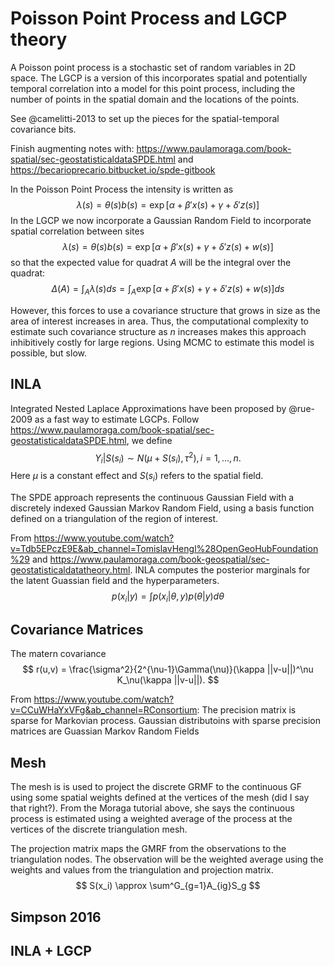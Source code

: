 # Poisson Point Process and LGCP theory 

A Poisson point process is a stochastic set of random variables in 2D space. The LGCP is a version of this incorporates spatial and potentially temporal correlation into a model for this point process, including the number of points in the spatial domain and the locations of the points.
  
See @camelitti-2013 to set up the pieces for the spatial-temporal covariance bits. 

Finish augmenting notes with:
<https://www.paulamoraga.com/book-spatial/sec-geostatisticaldataSPDE.html> and 
<https://becarioprecario.bitbucket.io/spde-gitbook>

In the Poisson Point Process the intensity is written as
$$
\lambda(s) = \theta(s)b(s) = \exp[\alpha + \beta'x(s) + \gamma + \delta'z(s)]
$$
In the LGCP we now incorporate a Gaussian Random Field to incorporate spatial correlation between sites
$$
\lambda(s) = \theta(s)b(s) = \exp[\alpha + \beta'x(s) + \gamma + \delta'z(s) + w(s)]
$$
so that the expected value for quadrat $A$ will be the integral over the quadrat:
$$
\Delta(A) = \int_A\lambda(s)ds = \int_A \exp[\alpha + \beta'x(s) + \gamma + \delta'z(s) + w(s)]ds
$$

However, this forces to use a covariance structure that grows in size as the area of interest increases in area. Thus, the computational complexity
to estimate such covariance structure as $n$ increases makes this approach inhibitively costly for large regions. Using MCMC to estimate this model is possible, but slow.

## INLA

Integrated Nested Laplace Approximations have been proposed by @rue-2009 as a fast way to estimate LGCPs. Follow <https://www.paulamoraga.com/book-spatial/sec-geostatisticaldataSPDE.html>, we define
$$
Y_i|S(s_i) \sim N(\mu + S(s_i), \tau^2), i=1,...,n.
$$
Here $\mu$ is a constant effect and $S(s_i)$ refers to the spatial field.

The SPDE approach represents the continuous Gaussian Field with a discretely indexed Gaussian Markov Random Field, using a basis function defined on a triangulation of the region of interest.


From <https://www.youtube.com/watch?v=Tdb5EPczE9E&ab_channel=TomislavHengl%28OpenGeoHubFoundation%29> and <https://www.paulamoraga.com/book-geospatial/sec-geostatisticaldatatheory.html>. 
INLA computes the posterior marginals for the latent Guassian field and the hyperparameters.
$$
p(x_i|y) = \int p(x_i|\theta,y)p(\theta|y)d\theta
$$


## Covariance Matrices

The matern covariance 
$$
r(u,v) = \frac{\sigma^2}{2^{\nu-1}\Gamma(\nu)}(\kappa ||v-u||)^\nu K_\nu(\kappa ||v-u||).
$$

From <https://www.youtube.com/watch?v=CCuWHaYxVFg&ab_channel=RConsortium>:
The precision matrix is sparse for Markovian process. Gaussian distributoins with sparse precision matrices are Guassian Markov Random Fields 


## Mesh

The mesh is is used to project the discrete GRMF to the continuous GF using some spatial weights defined at the vertices of the mesh (did I say that right?). 
From the Moraga tutorial above, she says the continuous process is estimated using a weighted average of the process at the vertices of the discrete triangulation mesh.

The projection matrix maps the GMRF from the observations to the triangulation nodes. The observation will be the weighted average using the weights and values from the triangulation and projection matrix.
$$ 
S(x_i) \approx \sum^G_{g=1}A_{ig}S_g 
$$

## Simpson 2016

## INLA + LGCP

